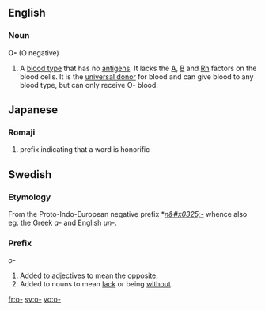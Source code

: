 {{see|o|O|ó-}}
==English==
===Noun===
'''O-'''  (O negative)
#A [[blood type]] that has no [[antigen]]s.  It lacks the [[A]], [[B]] and [[Rh]] factors on the blood cells. It is the [[universal donor]] for blood and can give blood to any blood type, but can only receive O- blood.

== Japanese ==
{{ja-attention|Romaji header should be replaced with POS header|key=p}}
===Romaji===
{{romaji2|お-}}
# {{ja-def|御-}} prefix indicating that a word is honorific

==Swedish==

===Etymology===
From the Proto-Indo-European negative prefix *''[[n&#x0325;-]]'' whence also eg. the Greek ''[[a-]]'' and English ''[[un-]]''.

===Prefix===
''o-''
#Added to adjectives to mean the [[opposite]].
#Added to nouns to mean [[lack]] or being [[without]].

[[fr:o-]]
[[sv:o-]]
[[vo:o-]]